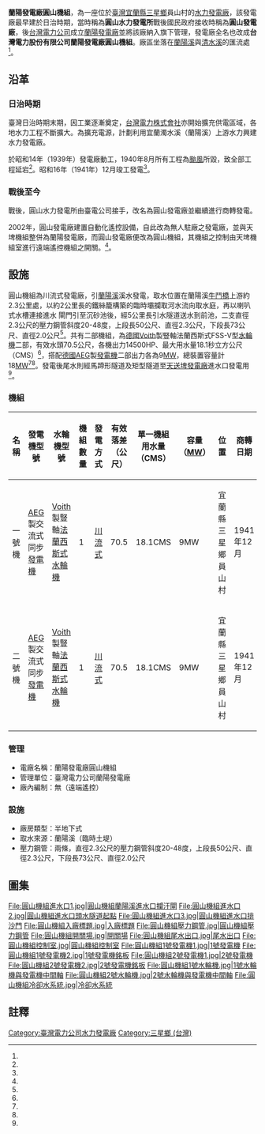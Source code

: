 {{Infobox power station 
| name               = 蘭陽發電廠圓山機組<br>（圓山發電廠）
| official_name      = 台灣電力股份有限公司蘭陽發電廠圓山機組
| image              = 圓山機組廠房.jpg
| image_size         = 300px
| image_caption      = 圓山機組廠房外觀
| image_alt          = 
| location_map       = Taiwan
| location_map_width = 
| location_map_text  = 
| lat_d     = 24
| lat_m     = 38
| lat_s     = 35
| lat_NS    = N
| long_d    = 121
| long_m    = 35
| long_s    = 47
| long_EW   = E
| coordinates_type   = type:landmark
| coordinates_display= inline,title
| coordinates_ref    = 
| country            = {{ROC-TW}}
| locale             = [[宜蘭縣|宜蘭縣]][[三星鄉_(台灣)|三星鄉]]員山村泰雅1路235巷清水98號
| status             = 運轉中
| construction_began = 1939年（昭和14年）
| commissioned       = 1941年12月（昭和16年）
| licence_expires    = 
| decommissioned     = 
| cost               = 
| owner              = [[台灣電力公司|台灣電力公司]]
| operator           = [[台灣電力公司|台灣電力公司]][[蘭陽發電廠|蘭陽發電廠]]
| developer          = 台灣電力株式會社
| constructor        = 台灣電力株式會社
| generate_electricity_type       = [[川流式水力發電|川流式水力發電]]
| water_intake_from               = 蘭陽溪
| hydroelectricity_generator_type = {{GER}}[[AEG|AEG]]製交流式同步[[發電機|發電機]]
| water_turbine_manu_other        = {{GER}}[[Voith|Voith]]製豎軸[[法蘭西斯式水輪機|法蘭西斯式水輪機]]兩部
| factory_building_type           = 半地下式
| water_penstock                  = 兩條，上段長50公尺，直徑2.3公尺，下段長73公尺，直徑2.0公尺
| water_hard                      = 有效落差70.5 公尺
| water_consumption               = 單部：18.1CMS<br>兩部：36.2CMS
| ps_electrical_capacity          = 18MW
| ps_annual_generation            = 每年約8,600萬度
}}
'''蘭陽發電廠圓山機組'''，為一座位於[[臺灣|臺灣]][[宜蘭縣|宜蘭縣]][[三星鄉_(台灣)|三星鄉]]員山村的[[水力發電廠|水力發電廠]]，該發電廠最早建於日治時期，當時稱為'''圓山水力發電所'''戰後國民政府接收時稱為'''圓山發電廠'''，後[[台灣電力公司|台灣電力公司]]成立[[蘭陽發電廠|蘭陽發電廠]]並將該廠納入旗下管理，發電廠全名也改成'''台灣電力股份有限公司蘭陽發電廠圓山機組'''。廠區坐落在[[蘭陽溪|蘭陽溪]]與[[清水溪_(宜蘭縣)|清水溪]]的匯流處<ref name="蘭陽發電廠簡介"/>。

== 沿革 ==
=== 日治時期 ===
臺灣日治時期末期，因工業逐漸奠定，[[台灣電力株式會社|台灣電力株式會社]]亦開始擴充供電區域，各地水力工程不斷擴大。為擴充電源，計劃利用宜蘭濁水溪（蘭陽溪）上游水力興建水力發電廠。

於昭和14年（1939年）發電廠動工，1940年8月所有工程為[[颱風|颱風]]所毀，致全部工程延宕<ref name="朱瑞墉"/>。昭和16年（1941年）12月竣工發電<ref name="朱瑞墉"/>。

=== 戰後至今 ===
戰後，圓山水力發電所由臺電公司接手，改名為圓山發電廠並繼續進行商轉發電。

2002年，圓山發電廠建置自動化遙控設備，自此改為無人駐廠之發電廠，並與天埤機組整併為蘭陽發電廠，而圓山發電廠便改為圓山機組，其機組之控制由天埤機組室進行遠端遙控機組之開關。<ref name="蘭陽發電廠簡介"/>。

== 設施 ==
圓山機組為川流式發電廠，引[[蘭陽溪|蘭陽溪]]溪水發電，取水位置在蘭陽溪[[牛鬥橋|牛鬥橋]]上游約2.3公里處，以約2公里長的鐵絲籠構築的臨時壩攔取河水流向取水庭，再以喇叭式水槽連接進水
閘門引至沉砂池後，經5公里長引水隧道送水到前池，二支直徑2.3公尺的壓力鋼管斜度20-48度，上段長50公尺、直徑2.3公尺，下段長73公尺、直徑2.0公尺<ref name="朱瑞墉"/>。共有二部機組，為[[德國|德國]][[Voith|Voith]]製豎軸法蘭西斯式FSS-V型[[水輪機|水輪機]]二部，有效水頭70.5公尺，各機出力14500HP、最大用水量18.1秒立方公尺（CMS）<ref name="林炳炎"/>，搭配[[德國|德國]][[AEG|AEG]]製[[發電機|發電機]]二部出力各為9[[MW|MW]]，總裝置容量計18[[MW|MW]]<ref name="林炳炎"/><ref name="蘭陽發電廠簡介"/>。發電後尾水則經馬蹄形隧道及矩型隧道至[[天送埤發電廠|天送埤發電廠]]進水口發電用<ref name="林炳炎"/>。

=== 機組 ===
{| class="wikitable "
! 名稱 !!  發電機型號 !! 水輪機型號 !! 機組數量 !! 發電方式 !! 有效落差（公尺） !! 單一機組用水量（CMS） !! 容量（[[MW|MW]]）!! 位置 !! 商轉日期 !! 狀態 
|- 
| 一號機 || {{GER}}[[AEG|AEG]]製交流式同步[[發電機|發電機]] || {{GER}}[[Voith|Voith]]製豎軸[[法蘭西斯式水輪機|法蘭西斯式水輪機]] || 1 || [[川流式發電|川流式]] || 70.5 || 18.1CMS || 9MW || 宜蘭縣三星鄉員山村 || 1941年12月 || 商轉中
|- 
| 二號機 || {{GER}}[[AEG|AEG]]製交流式同步[[發電機|發電機]] || {{GER}}[[Voith|Voith]]製豎軸[[法蘭西斯式水輪機|法蘭西斯式水輪機]] || 1 || [[川流式發電|川流式]] || 70.5 || 18.1CMS || 9MW || 宜蘭縣三星鄉員山村 || 1941年12月 || 商轉中
|}

=== 管理 ===
* 電廠名稱：蘭陽發電廠圓山機組
* 管理單位：臺灣電力公司蘭陽發電廠
* 廠內編制：無（遠端遙控）
=== 設施 ===
* 廠房類型：半地下式
* 取水來源：蘭陽溪（臨時土堤）
* 壓力鋼管：兩條，直徑2.3公尺的壓力鋼管斜度20-48度，上段長50公尺、直徑2.3公尺，下段長73公尺、直徑2.0公尺

== 圖集 ==
<gallery>
File:圓山機組進水口1.jpg|圓山機組蘭陽溪進水口攔汙閘
File:圓山機組進水口2.jpg|圓山機組進水口頭水隧道起點
File:圓山機組進水口3.jpg|圓山機組進水口排沙門
File:圓山機組入廠標題.jpg|入廠標題
File:圓山機組壓力鋼管.jpg|圓山機組壓力鋼管
File:圓山機組開關場.jpg|開關場
File:圓山機組尾水出口.jpg|尾水出口
File:圓山機組控制室.jpg|圓山機組控制室
File:圓山機組1號發電機1.jpg|1號發電機
File:圓山機組1號發電機2.jpg|1號發電機銘板
File:圓山機組2號發電機1.jpg|2號發電機
File:圓山機組2號發電機2.jpg|2號發電機銘板
File:圓山機組1號水輪機.jpg|1號水輪機與發電機中間軸
File:圓山機組2號水輪機.jpg|2號水輪機與發電機中間軸
File:圓山機組冷卻水系統.jpg|冷卻水系統
</gallery>

== 註釋 ==
{{commons category|Yuanshan Hydropower Plant}}
{{Reflist| refs=
<ref name="蘭陽發電廠簡介">{{cite web|language=zh-tw|url=http://www.taipower.com.tw/content/about/..%5C..%5CUpFile%5CPowerDevFile%5Cd231.pdf|title=蘭陽發電廠簡介 - 台灣電力公司|author=|publisher=台灣電力公司|date=|accessdate=2013-06-25|deadurl=yes|archiveurl=https://web.archive.org/web/20140203113100/http://www.taipower.com.tw/UpFile/PowerDevFile/d231.pdf|archivedate=2014-02-03|df=}}</ref>

<ref name="朱瑞墉">{{cite web|language=zh-tw|url=http://www.tri.org.tw/per/59/59-4.pdf|title=蘭陽發電廠|author=朱瑞墉|publisher=源雜誌|date=|accessdate=2015-08-18|archive-date=2016-04-07|archive-url=https://web.archive.org/web/20160407154012/http://www.tri.org.tw/per/59/59-4.pdf|dead-url=no}}</ref>

<ref name="林炳炎">{{cite web|language=zh-tw|url=http://pylin.kaishao.idv.tw/?p=1766|title=宜蘭電氣株式會社、天送埤發電所、圓山發電所—宜蘭的電業發展史|author=林炳炎|publisher=|date=2009年9月4日|accessdate=2015-08-18|archive-date=2021-04-13|archive-url=https://web.archive.org/web/20210413161505/https://pylin.kaishao.idv.tw/?p=1766|dead-url=no}}</ref>
}}

{{台灣發電廠}}
{{台灣日治時期發電所}}

[[Category:臺灣電力公司水力發電廠|Category:臺灣電力公司水力發電廠]]
[[Category:三星鄉_(台灣)|Category:三星鄉 (台灣)]]